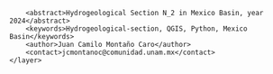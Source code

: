 <?xml version="1.0" encoding="UTF-8"?>
<qgis>
    <layer>
        <title>N_2</title>
        <abstract>Hydrogeological Section N_2 in Mexico Basin, year 2024</abstract>
        <keywords>Hydrogeological-section, QGIS, Python, Mexico Basin</keywords>
        <author>Juan Camilo Montaño Caro</author>
        <contact>jcmontanoc@comunidad.unam.mx</contact>
    </layer>
</qgis>
